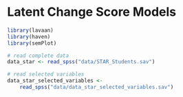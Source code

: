 # Latent Change Score Models

```r
library(lavaan)
library(haven)
library(semPlot)

# read complete data
data_star <- read_spss("data/STAR_Students.sav")

# read selected variables
data_star_selected_variables <- 
    read_spss("data/data_star_selected_variables.sav")
```

